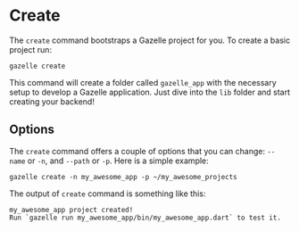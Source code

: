 # Create

The `create` command bootstraps a Gazelle project for you.
To create a basic project run:
```shell
gazelle create
```
This command will create a folder called `gazelle_app` with the necessary
setup to develop a Gazelle application.
Just dive into the `lib` folder and start creating your backend!

## Options
The `create` command offers a couple of options that you can change:
`--name` or `-n`, and `--path` or `-p`.
Here is a simple example:
```shell
gazelle create -n my_awesome_app -p ~/my_awesome_projects
```

The output of `create` command is something like this:
```
my_awesome_app project created!
Run `gazelle run my_awesome_app/bin/my_awesome_app.dart` to test it.
```
